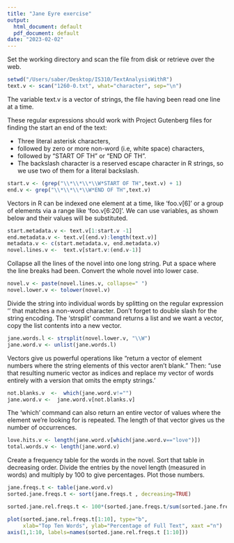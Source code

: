 ```yaml
---
title: "Jane Eyre exercise"
output:
  html_document: default
  pdf_document: default
date: "2023-02-02"
---
```


Set the working directory and scan the file from disk or retrieve over the web.

```r
setwd("/Users/saber/Desktop/IS310/TextAnalysisWithR")
text.v <- scan("1260-0.txt", what="character", sep="\n")
```

The variable text.v is a vector of strings, the file having been read one line at a time.
 
These regular expressions should work with Project Gutenberg files for finding the
start an end of the text:

- Three literal asterisk characters,
- followed by zero or more non-word (i.e, white space) characters,
- followed by "START OF TH" or "END OF TH".
- The backslash character is a reserved escape character in R strings, so we
  use two of them for a literal backslash.
  
```r
start.v <- (grep("\\*\\*\\*\\W*START OF TH",text.v) + 1)
end.v <- grep("\\*\\*\\*\\W*END OF TH",text.v)
```

Vectors in R can be indexed one element at a time, like 'foo.v[6]' or
a group of elements via a range like 'foo.v[6:20]'. We can use variables, as 
shown below and their values will be substituted.

```r
start.metadata.v <- text.v[1:start.v -1]
end.metadata.v <- text.v[(end.v):length(text.v)]
metadata.v <- c(start.metadata.v, end.metadata.v)
novel.lines.v <-  text.v[start.v:(end.v-1)]
```

Collapse all the lines of the novel into one long string. Put a space where the
line breaks had been. Convert the whole novel into lower case.

```r
novel.v <- paste(novel.lines.v, collapse=" ")
novel.lower.v <- tolower(novel.v)
```

Divide the string into individual words by splitting on the regular expression
'\W' that matches a non-word character. Don't forget to double slash for the
string encoding. The 'strsplit' command returns a list and we want a vector, 
copy the list contents into a new vector.

```r
jane.words.l <- strsplit(novel.lower.v, "\\W")
jane.word.v <- unlist(jane.words.l)
```

Vectors give us powerful operations like "return a vector of element numbers
where the string elements of this vector aren't blank." Then: "use that resulting
numeric vector as indices and replace my vector of words entirely with a version
that omits the empty strings.'

```r
not.blanks.v  <-  which(jane.word.v!="")
jane.word.v <-  jane.word.v[not.blanks.v]
```

The 'which' command can also return an entire vector of values where the element
we're looking for is repeated. The length of that vector gives us the number of
occurrences.

```r
love.hits.v <- length(jane.word.v[which(jane.word.v=="love")])
total.words.v <- length(jane.word.v)
```

Create a frequency table for the words in the novel. Sort that table in decreasing
order. Divide the entries by the novel length (measured in words) and multiply
by 100 to give percentages. Plot those numbers.

```r
jane.freqs.t <- table(jane.word.v)
sorted.jane.freqs.t <- sort(jane.freqs.t , decreasing=TRUE)

sorted.jane.rel.freqs.t <- 100*(sorted.jane.freqs.t/sum(sorted.jane.freqs.t))

plot(sorted.jane.rel.freqs.t[1:10], type="b",
     xlab="Top Ten Words", ylab="Percentage of Full Text", xaxt ="n")
axis(1,1:10, labels=names(sorted.jane.rel.freqs.t [1:10]))
```



